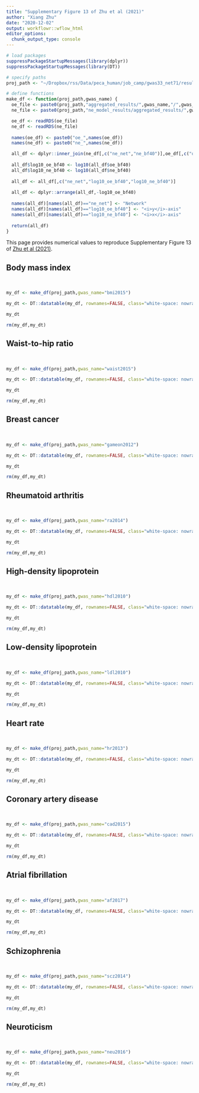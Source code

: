 ```yaml
---
title: "Supplementary Figure 13 of Zhu et al (2021)"
author: "Xiang Zhu"
date: "2020-12-02"
output: workflowr::wflow_html
editor_options:
  chunk_output_type: console
---
```


[Zhu et al (2021)]: https://doi.org/10.1038/s41467-021-22588-0

```r
# load packages
suppressPackageStartupMessages(library(dplyr))
suppressPackageStartupMessages(library(DT))

# specify paths
proj_path <- "~/Dropbox/rss/Data/peca_human/job_camp/gwas33_net71/results/"

# define functions
make_df <- function(proj_path,gwas_name) {
  oe_file <- paste0(proj_path,"aggregated_results/",gwas_name,"/",gwas_name,"_model.rds")
  ne_file <- paste0(proj_path,"ne_model_results/aggregated_results/",gwas_name,"_model.rds")

  oe_df <- readRDS(oe_file)
  ne_df <- readRDS(ne_file)
  
  names(oe_df) <- paste0("oe_",names(oe_df))
  names(ne_df) <- paste0("ne_",names(ne_df))

  all_df <- dplyr::inner_join(ne_df[,c("ne_net","ne_bf40")],oe_df[,c("oe_net","oe_bf40")],by=c("ne_net"="oe_net"))
  
  all_df$log10_oe_bf40 <- log10(all_df$oe_bf40)
  all_df$log10_ne_bf40 <- log10(all_df$ne_bf40)
  
  all_df <- all_df[,c("ne_net","log10_oe_bf40","log10_ne_bf40")]
  
  all_df <- dplyr::arrange(all_df,-log10_oe_bf40)
  
  names(all_df)[names(all_df)=="ne_net"] <- "Network"
  names(all_df)[names(all_df)=="log10_oe_bf40"] <- "<i>y</i>-axis"
  names(all_df)[names(all_df)=="log10_ne_bf40"] <- "<i>x</i>-axis"
  
  return(all_df)
}
```

This page provides numerical values to reproduce
Supplementary Figure 13 of [Zhu et al (2021)][].

## Body mass index

<br>

```r
my_df <- make_df(proj_path,gwas_name="bmi2015")

my_dt <- DT::datatable(my_df, rownames=FALSE, class="white-space: nowrap", escape=FALSE, extensions="Buttons", options=list("paging"=FALSE, dom="Bfrtip",buttons=list("copy","print",list(extend="collection",buttons=c("csv","excel","pdf"),text="Download")))) %>% DT::formatRound(2:3, 4)

my_dt

rm(my_df,my_dt)
```

## Waist-to-hip ratio

<br>

```r
my_df <- make_df(proj_path,gwas_name="waist2015")

my_dt <- DT::datatable(my_df, rownames=FALSE, class="white-space: nowrap", escape=FALSE, extensions="Buttons", options=list("paging"=FALSE, dom="Bfrtip",buttons=list("copy","print",list(extend="collection",buttons=c("csv","excel","pdf"),text="Download")))) %>% DT::formatRound(2:3, 4)

my_dt

rm(my_df,my_dt)
```

## Breast cancer

<br>

```r
my_df <- make_df(proj_path,gwas_name="gameon2012")

my_dt <- DT::datatable(my_df, rownames=FALSE, class="white-space: nowrap", escape=FALSE, extensions="Buttons", options=list("paging"=FALSE, dom="Bfrtip",buttons=list("copy","print",list(extend="collection",buttons=c("csv","excel","pdf"),text="Download")))) %>% DT::formatRound(2:3, 4)

my_dt

rm(my_df,my_dt)
```

## Rheumatoid arthritis

<br>

```r
my_df <- make_df(proj_path,gwas_name="ra2014")

my_dt <- DT::datatable(my_df, rownames=FALSE, class="white-space: nowrap", escape=FALSE, extensions="Buttons", options=list("paging"=FALSE, dom="Bfrtip",buttons=list("copy","print",list(extend="collection",buttons=c("csv","excel","pdf"),text="Download")))) %>% DT::formatRound(2:3, 4)

my_dt

rm(my_df,my_dt)
```

## High-density lipoprotein

<br>

```r
my_df <- make_df(proj_path,gwas_name="hdl2010")

my_dt <- DT::datatable(my_df, rownames=FALSE, class="white-space: nowrap", escape=FALSE, extensions="Buttons", options=list("paging"=FALSE, dom="Bfrtip",buttons=list("copy","print",list(extend="collection",buttons=c("csv","excel","pdf"),text="Download")))) %>% DT::formatRound(2:3, 4)

my_dt

rm(my_df,my_dt)
```

## Low-density lipoprotein

<br>

```r
my_df <- make_df(proj_path,gwas_name="ldl2010")

my_dt <- DT::datatable(my_df, rownames=FALSE, class="white-space: nowrap", escape=FALSE, extensions="Buttons", options=list("paging"=FALSE, dom="Bfrtip",buttons=list("copy","print",list(extend="collection",buttons=c("csv","excel","pdf"),text="Download")))) %>% DT::formatRound(2:3, 4)

my_dt

rm(my_df,my_dt)
```

## Heart rate

<br>

```r
my_df <- make_df(proj_path,gwas_name="hr2013")

my_dt <- DT::datatable(my_df, rownames=FALSE, class="white-space: nowrap", escape=FALSE, extensions="Buttons", options=list("paging"=FALSE, dom="Bfrtip",buttons=list("copy","print",list(extend="collection",buttons=c("csv","excel","pdf"),text="Download")))) %>% DT::formatRound(2:3, 4)

my_dt

rm(my_df,my_dt)
```

## Coronary artery disease

<br>

```r
my_df <- make_df(proj_path,gwas_name="cad2015")

my_dt <- DT::datatable(my_df, rownames=FALSE, class="white-space: nowrap", escape=FALSE, extensions="Buttons", options=list("paging"=FALSE, dom="Bfrtip",buttons=list("copy","print",list(extend="collection",buttons=c("csv","excel","pdf"),text="Download")))) %>% DT::formatRound(2:3, 4)

my_dt

rm(my_df,my_dt)
```

## Atrial fibrillation

<br>

```r
my_df <- make_df(proj_path,gwas_name="af2017")

my_dt <- DT::datatable(my_df, rownames=FALSE, class="white-space: nowrap", escape=FALSE, extensions="Buttons", options=list("paging"=FALSE, dom="Bfrtip",buttons=list("copy","print",list(extend="collection",buttons=c("csv","excel","pdf"),text="Download")))) %>% DT::formatRound(2:3, 4)

my_dt

rm(my_df,my_dt)
```

## Schizophrenia

<br>

```r
my_df <- make_df(proj_path,gwas_name="scz2014")

my_dt <- DT::datatable(my_df, rownames=FALSE, class="white-space: nowrap", escape=FALSE, extensions="Buttons", options=list("paging"=FALSE, dom="Bfrtip",buttons=list("copy","print",list(extend="collection",buttons=c("csv","excel","pdf"),text="Download")))) %>% DT::formatRound(2:3, 4)

my_dt

rm(my_df,my_dt)
```

## Neuroticism

<br>

```r
my_df <- make_df(proj_path,gwas_name="neu2016")

my_dt <- DT::datatable(my_df, rownames=FALSE, class="white-space: nowrap", escape=FALSE, extensions="Buttons", options=list("paging"=FALSE, dom="Bfrtip",buttons=list("copy","print",list(extend="collection",buttons=c("csv","excel","pdf"),text="Download")))) %>% DT::formatRound(2:3, 4)

my_dt

rm(my_df,my_dt)
```
